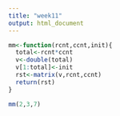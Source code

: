 ```yaml
---
title: "week11"
output: html_document
---
```


```r
mm<-function(rcnt,ccnt,init){
  total<-rcnt*ccnt
  v<-double(total)
  v[1:total]<-init
  rst<-matrix(v,rcnt,ccnt)
  return(rst)
}
```

```r
mm(2,3,7)
```





